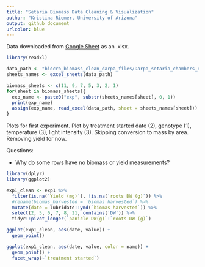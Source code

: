 ```yaml
---
title: "Setaria Biomass Data Cleaning & Visualization"
author: "Kristina Riemer, University of Arizona"
output: github_document
urlcolor: blue
---
```


Data downloaded from [Google Sheet](https://docs.google.com/spreadsheets/d/134qzz1mcfKyGSS4vMOh0CONUECUuMiDyp6D_pzGjfi0/edit#gid=1249864874) as an .xlsx. 

```r
library(readxl)

data_path <- "biocro_biomass_clean_darpa_files/Darpa_setaria_chambers_experiments.xlsx"
sheets_names <- excel_sheets(data_path)

biomass_sheets <- c(11, 9, 7, 5, 3, 2, 1)
for(sheet in biomass_sheets){
  exp_name <- paste0("exp", substr(sheets_names[sheet], 0, 1))
  print(exp_name)
  assign(exp_name, read_excel(data_path, sheet = sheets_names[sheet]))
}
```

Plots for first experiment. Plot by treatment started date (2), genotype (1), temperature (3), light intensity (3). Skipping conversion to mass by area. Removing yield for now. 

Questions: 

* Why do some rows have no biomass or yield measurements? 
```r
library(dplyr)
library(ggplot2)

exp1_clean <- exp1 %>% 
  filter(is.na(`Yield (mg)`), !is.na(`roots DW (g)`)) %>% 
  #rename(biomas_harvested = `biomas harvested`) %>% 
  mutate(date = lubridate::ymd(`biomas harvested`)) %>% 
  select(2, 5, 6, 7, 8, 21, contains('DW')) %>% 
  tidyr::pivot_longer(`panicle DW(g)`:`roots DW (g)`)

ggplot(exp1_clean, aes(date, value)) +
  geom_point()

ggplot(exp1_clean, aes(date, value, color = name)) +
  geom_point() +
  facet_wrap(~`treatment started`)
```


